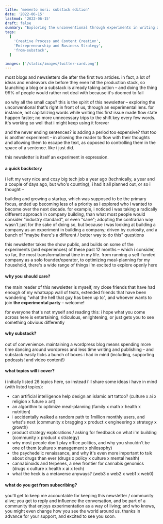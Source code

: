 ```yaml
---
title: 'memento mori: substack edition'
date: '2022-06-15'
lastmod: '2022-06-15'
draft: false
summary: "Exploring the unconventional through experiments in writing and life, this (well, now defunct) Substack newsletter is a dive into the author's journey post-big tech job, covering a range of topics from AI in Islamic art to the metaverse. It's an invitation to join an experimental community, rethinking norms in everything from writing style to company building."
tags:
  [
    'Creative Process and Content Creation',
    'Entrepreneurship and Business Strategy',
    'from-substack',
  ]

images: ['/static/images/twitter-card.png']
---
```


most blogs and newsletters die after the first two articles. in fact, a lot of ideas and endeavors die before they even hit the production stack, so launching a blog or a substack is already taking action – and doing the thing 99% of people would rather not deal with because it's doomed to fail

so why all the small caps? this is the spirit of this newsletter – exploring the unconventional that's right in front of us, through an experimental lens. for instance, not capitalizing words while writing this first issue made flow state happen faster; no more unnecessary trips to the shift key every few words. it's working so well that i might keep using it forever

and the never ending sentences? is adding a period too expensive? that too is another experiment – in allowing the reader to flow with their thoughts and allowing them to escape the text, as opposed to controlling them in the space of a sentence. like i just did.

this newsletter is itself an experiment in expression.

#### a quick backstory

i left my very nice and cozy big tech job a year ago (technically, a year and a couple of days ago, but who's counting), i had it all planned out, or so i thought –

building and growing a startup, which was supposed to be the primary focus, ended up becoming less of a priority as i explored who i wanted to become over the next decade. for example, i noticed i was taking a radically different approach in company building, than what most people would consider "industry standard", or even "sane"; adopting the contrarian way wasn't just for the sake of doing so, but because i was looking at building a company as an experiment in building a company; driven by curiosity, and a bunch of "maybe there's a different / better way to do this" questions

this newsletter takes the show public, and builds on some of the experiments (and experiences) of these past 12 months – which i consider, so far, the most transformational time in my life. from running a self-funded company as a solo founder/operator, to optimizing meal-planning for my household, there's a wide range of things i'm excited to explore openly here

#### why you should care?

the main reader of this newsletter is myself, my close friends that have had enough of my whatsapp wall of texts, extended friends that have been wondering "what the hell that guy has been up to", and whoever wants to join **the experimental party** – welcome!

for everyone that's not myself and reading this: i hope what you come across here is entertaining, ridiculous, enlightening, or just gets you to see something obvious differently

#### why substack?

out of convenience. maintaining a wordpress blog means spending more time dancing around wordpress and less time writing and publishing – and substack easily ticks a bunch of boxes i had in mind (including, supporting podcasts! and video content!)

#### what topics will i cover?

i initially listed 26 topics here, so instead i'll share some ideas i have in mind (with listed topics):

- can artificial intelligence help design an islamic art tattoo? (culture x ai x religion x future x art)
- an algorithm to optimize meal-planning (family x math x health x nutrition)
- i accidentally walked a random path to 1million monthly users, and what's next (community x bragging x product x engineering x strategy x growth)
- product strategy explorations / asking for feedback on what i'm building (community x product x strategy)
- why most people don't play office politics, and why you shouldn't be one of them (culture x management x philosophy)
- the psychedelic renaissance, and why it's even more important to talk about drugs than ever (drugs x policy x culture x mental health)
- cannabinoids and terpenes, a new frontier for cannabis genomics (drugs x culture x health x ai x tech)
- what the heck is a metaverse anyways? (web3 x web2 x web1 x web0)

#### what do you get from subscribing?

you'll get to keep me accountable for keeping this newsletter / community alive; you get to reply and influence the conversation, and be part of a community that enjoys experimentation as a way of living; and who knows, you might even change how you see the world around us. thanks in advance for your support, and excited to see you soon.

